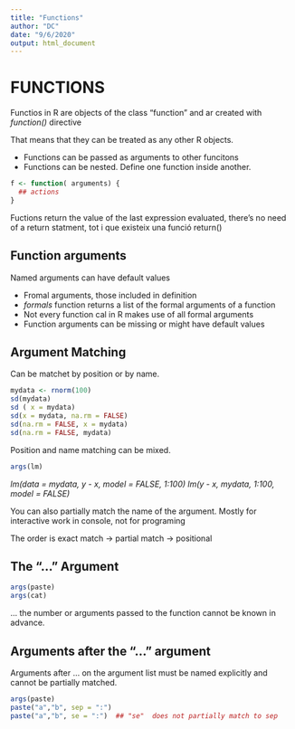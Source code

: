 ---
title: "Functions"
author: "DC"
date: "9/6/2020"
output: html_document
---

#  FUNCTIONS

Functios in R are objects of the class "function" and ar created with *function()* directive

That means that they can be treated as any other R objects.

* Functions can be passed as arguments to other funcitons
* Functions can be nested. Define one function inside another.


``` {r}
f <- function( arguments) {
  ## actions
}
```

Fuctions return the value of the last expression evaluated, there's no need of a return statment, tot i que existeix una funció return()

## Function arguments
Named arguments can have default values

* Fromal arguments, those included in definition
* *formals* function returns a list of the formal arguments of a function
* Not every function cal in R makes use of all formal arguments
* Function arguments can be missing or might have default values

## Argument Matching

Can be matchet by position or by name.

```{r equivalent expression }
mydata <- rnorm(100)
sd(mydata)
sd ( x = mydata)
sd(x = mydata, na.rm = FALSE)
sd(na.rm = FALSE, x = mydata)
sd(na.rm = FALSE, mydata)
```

Position and name matching can be mixed.

```{r args}
args(lm)
```


*lm(data = mydata, y - x, model = FALSE, 1:100)*
*lm(y - x, mydata, 1:100, model = FALSE)*

You can also partially match the name of the argument. Mostly for interactive work in console, not for programing

The order is exact match -> partial match -> positional

## The "..." Argument

``` {r }
args(paste)
args(cat)
```

 ... the number or arguments passed to the function cannot be known in advance.
 
## Arguments after the "..." argument

Arguments after ... on the argument list must be named explicitly and cannot be partially matched.

``` {r}
args(paste)
paste("a","b", sep = ":")
paste("a","b", se = ":")  ## "se"  does not partially match to sep
```




